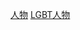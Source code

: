{{catmore|跨性別}}
{{Portal|跨性别}}
{{Commonscat|Transgender people}}

[[Category:跨性別|人物]]
[[Category:LGBT人物|]]